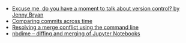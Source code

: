 - [Excuse me, do you have a moment to talk about version control? by Jenny Bryan](https://peerj.com/preprints/3159/)
- [Comparing commits across time](https://help.github.com/articles/comparing-commits-across-time/)
- [Resolving a merge conflict using the command line](https://help.github.com/articles/resolving-a-merge-conflict-using-the-command-line/)
- [nbdime – diffing and merging of Jupyter Notebooks](https://nbdime.readthedocs.io/en/stable/)
